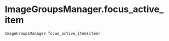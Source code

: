 # ImageGroupsManager.focus_active_item { #napari_activelearning.ImageGroupsManager.focus_active_item }

```python
ImageGroupsManager.focus_active_item(item)
```


